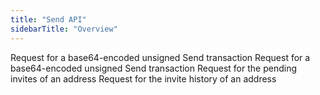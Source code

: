 ```yaml
---
title: "Send API"
sidebarTitle: "Overview"
---
```


<CardGroup>
  <Card title="craft-send" href="/api/send-api/craft-send" icon="file-lines" horizontal>
    Request for a base64-encoded unsigned Send transaction
  </Card>
  <Card title="craft-clawback" href="/api/send-api/craft-clawback" icon="file-lines" horizontal>
    Request for a base64-encoded unsigned Send transaction
  </Card>
  <Card title="pending-invites" href="/api/send-api/pending-invites" icon="file-lines" horizontal>
    Request for the pending invites of an address
  </Card>
  <Card title="invite-history" href="/api/send-api/invite-history" icon="file-lines" horizontal>
    Request for the invite history of an address
  </Card>
</CardGroup>
